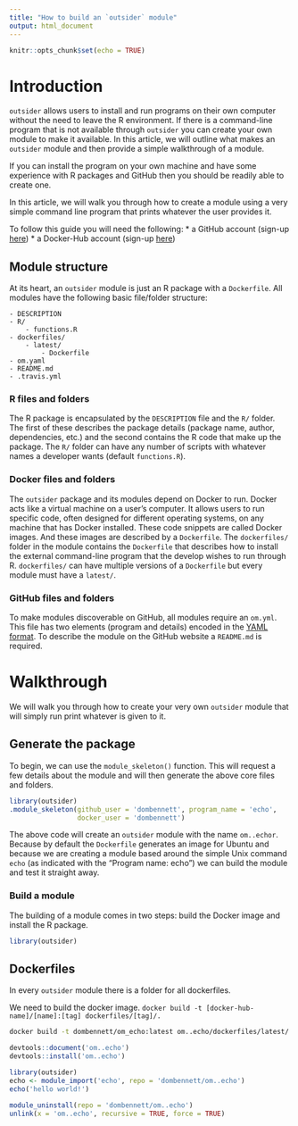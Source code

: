 ```yaml
---
title: "How to build an `outsider` module"
output: html_document
---
```


```r
knitr::opts_chunk$set(echo = TRUE)
```

# Introduction

`outsider` allows users to install and run programs on their own computer
without the need to leave the R environment. If there is a command-line program
that is not available through `outsider` you can create your own module to make 
it available. In this article, we will outline what makes an `outsider` module
and then provide a simple walkthrough of a module.


If you can install the program on your own machine and have
some experience with R packages and GitHub then you should be readily able
to create one.

In this article, we will walk you through how to create a module using a very
simple command line program that prints whatever the user provides it.

To follow this guide you will need the following:
* a GitHub account (sign-up [here](https://github.com/))
* a Docker-Hub account (sign-up [here](https://hub.docker.com/))

## Module structure

At its heart, an `outsider` module is just an R package with a `Dockerfile`.
All modules have the following basic file/folder structure:

```
- DESCRIPTION
- R/
    - functions.R
- dockerfiles/
    - latest/
        - Dockerfile
- om.yaml
- README.md
- .travis.yml
```

### R files and folders

The R package is encapsulated by the `DESCRIPTION` file and the `R/` folder.
The first of these describes the package details (package name, author,
dependencies, etc.) and the second contains the R code that make up the package.
The `R/` folder can have any number of scripts with whatever names a developer
wants (default `functions.R`).

### Docker files and folders

The `outsider` package and its modules depend on Docker to run. Docker acts
like a virtual machine on a user's computer. It allows users to run specific
code, often designed for different operating systems, on any machine that has
Docker installed. These code snippets are called Docker images. And these
images are described by a `Dockerfile`. The `dockerfiles/` folder in the
module contains the `Dockerfile` that describes how to install the external
command-line program that the develop wishes to run through R. `dockerfiles/`
can have multiple versions of a `Dockerfile` but every module must have a
`latest/`.

### GitHub files and folders

To make modules discoverable on GitHub, all modules require an `om.yml`.
This file has two elements (program and details) encoded in the
[YAML format](https://en.wikipedia.org/wiki/YAML). To describe the module on
the GitHub website a `README.md` is required.

# Walkthrough

We will walk you through how to create your very own `outsider` module that will
simply run print whatever is given to it.

## Generate the package

To begin, we can use the `module_skeleton()` function. This will request a few
details about the module and will then generate the above core files and
folders.

```r
library(outsider)
.module_skeleton(github_user = 'dombennett', program_name = 'echo',
                 docker_user = 'dombennett')
```

The above code will create an `outsider` module with the name `om..echor`.
Because by default the `Dockerfile` generates an image for Ubuntu and because
we are creating a module based around the simple Unix command `echo` (as
indicated with the "Program name: echo") we can build the module and test it
straight away.

### Build a module

The building of a module comes in two steps: build the Docker image and
install the R package.

```r
library(outsider)

```


## Dockerfiles

In every `outsider` module there is a folder for all dockerfiles. 

We need to build the docker image. `docker build -t [docker-hub-name]/[name]:[tag] dockerfiles/[tag]/.`

```bash
docker build -t dombennett/om_echo:latest om..echo/dockerfiles/latest/.
```

```r
devtools::document('om..echo')
devtools::install('om..echo')
```

```r
library(outsider)
echo <- module_import('echo', repo = 'dombennett/om..echo')
echo('hello world!')
```

```r
module_uninstall(repo = 'dombennett/om..echo')
unlink(x = 'om..echo', recursive = TRUE, force = TRUE)
```
